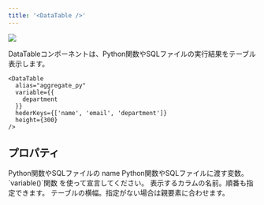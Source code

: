 ```yaml
---
title: '<DataTable />'
---
```


<Frame>
  <img src="/assets/images/pages/data-table.jpg" />
</Frame>

DataTableコンポーネントは、Python関数やSQLファイルの実行結果をテーブル表示します。

```tsx
<DataTable 
  alias="aggregate_py" 
  variable={{
    department
  }}
  hederKeys={['name', 'email', 'department']}
  height={300} 
/>
```

## プロパティ

<ParamField path="alias" type="string" required>
  Python関数やSQLファイルの name
</ParamField>

<ParamField path="varialbes" type="{ [key: string]: Variable }">
  Python関数やSQLファイルに渡す変数。 `variable()`関数 を使って宣言してください。
</ParamField>

<ParamField path="headerKeys" type="string[]">
  表示するカラムの名前。順番も指定できます。
</ParamField>

<ParamField path="width" type="number">
  テーブルの横幅。指定がない場合は親要素に合わせます。
</ParamField>